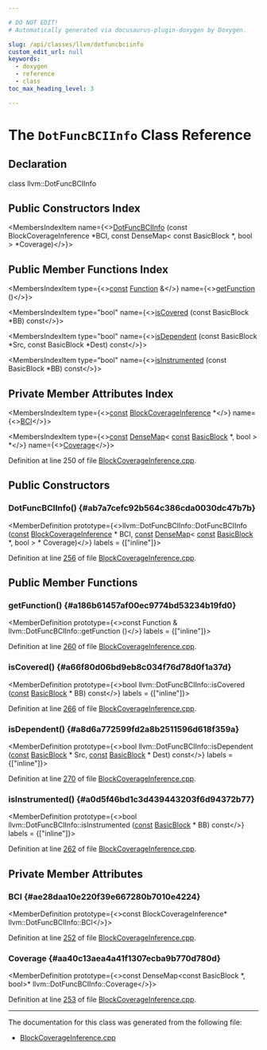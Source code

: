 ```yaml
---

# DO NOT EDIT!
# Automatically generated via docusaurus-plugin-doxygen by Doxygen.

slug: /api/classes/llvm/dotfuncbciinfo
custom_edit_url: null
keywords:
  - doxygen
  - reference
  - class
toc_max_heading_level: 3

---
```





# The `DotFuncBCIInfo` Class Reference

<DoxygenPage pluginConfig={pluginConfig}>



## Declaration

<CodeBlock>class llvm::DotFuncBCIInfo</CodeBlock>

## Public Constructors Index

<MembersIndex>

<MembersIndexItem
  name={<><a href="#ab7a7cefc92b564c386cda0030dc47b7b">DotFuncBCIInfo</a> (const BlockCoverageInference &#42;BCI, const DenseMap&lt; const BasicBlock &#42;, bool &gt; &#42;Coverage)</>}>
</MembersIndexItem>

</MembersIndex>

## Public Member Functions Index

<MembersIndex>

<MembersIndexItem
  type={<><a href="/docs/api/files/lib/lib/target/lib/target/aarch64/aarch64promoteconstant-cpp/#a90f8350fecae261c25be85d38b451bff">const</a> <a href="/docs/api/classes/llvm/function">Function</a> &amp;</>}
  name={<><a href="#a186b61457af00ec9774bd53234b19fd0">getFunction</a> ()</>}>
</MembersIndexItem>

<MembersIndexItem
  type="bool"
  name={<><a href="#a66f80d06bd9eb8c034f76d78d0f1a37d">isCovered</a> (const BasicBlock &#42;BB) const</>}>
</MembersIndexItem>

<MembersIndexItem
  type="bool"
  name={<><a href="#a8d6a772599fd2a8b2511596d618f359a">isDependent</a> (const BasicBlock &#42;Src, const BasicBlock &#42;Dest) const</>}>
</MembersIndexItem>

<MembersIndexItem
  type="bool"
  name={<><a href="#a0d5f46bd1c3d439443203f6d94372b77">isInstrumented</a> (const BasicBlock &#42;BB) const</>}>
</MembersIndexItem>

</MembersIndex>

## Private Member Attributes Index

<MembersIndex>

<MembersIndexItem
  type={<><a href="/docs/api/files/lib/lib/target/lib/target/aarch64/aarch64promoteconstant-cpp/#a90f8350fecae261c25be85d38b451bff">const</a> <a href="/docs/api/classes/llvm/blockcoverageinference">BlockCoverageInference</a> &#42;</>}
  name={<><a href="#ae28daa10e220f39e667280b7010e4224">BCI</a></>}>
</MembersIndexItem>

<MembersIndexItem
  type={<><a href="/docs/api/files/lib/lib/target/lib/target/aarch64/aarch64promoteconstant-cpp/#a90f8350fecae261c25be85d38b451bff">const</a> <a href="/docs/api/classes/llvm/densemap">DenseMap</a>&lt; <a href="/docs/api/files/lib/lib/target/lib/target/aarch64/aarch64promoteconstant-cpp/#a90f8350fecae261c25be85d38b451bff">const</a> <a href="/docs/api/classes/llvm/basicblock">BasicBlock</a> &#42;, bool &gt; &#42;</>}
  name={<><a href="#aa40c13aea4a41f1307ecba9b770d780d">Coverage</a></>}>
</MembersIndexItem>

</MembersIndex>


Definition at line 250 of file <a href="/docs/api/files/lib/lib/transforms/lib/transforms/instrumentation/blockcoverageinference-cpp">BlockCoverageInference.cpp</a>.

<SectionDefinition>

## Public Constructors

### DotFuncBCIInfo() {#ab7a7cefc92b564c386cda0030dc47b7b}

<MemberDefinition
  prototype={<>llvm::DotFuncBCIInfo::DotFuncBCIInfo (<a href="/docs/api/files/lib/lib/target/lib/target/aarch64/aarch64promoteconstant-cpp/#a90f8350fecae261c25be85d38b451bff">const</a> <a href="/docs/api/classes/llvm/blockcoverageinference">BlockCoverageInference</a> &#42; BCI, <a href="/docs/api/files/lib/lib/target/lib/target/aarch64/aarch64promoteconstant-cpp/#a90f8350fecae261c25be85d38b451bff">const</a> <a href="/docs/api/classes/llvm/densemap">DenseMap</a>&lt; <a href="/docs/api/files/lib/lib/target/lib/target/aarch64/aarch64promoteconstant-cpp/#a90f8350fecae261c25be85d38b451bff">const</a> <a href="/docs/api/classes/llvm/basicblock">BasicBlock</a> &#42;, bool &gt; &#42; Coverage)</>}
  labels = {["inline"]}>

Definition at line <a href="/docs/api/files/lib/lib/transforms/lib/transforms/instrumentation/blockcoverageinference-cpp/#l00256">256</a> of file <a href="/docs/api/files/lib/lib/transforms/lib/transforms/instrumentation/blockcoverageinference-cpp">BlockCoverageInference.cpp</a>.
</MemberDefinition>

</SectionDefinition>

<SectionDefinition>

## Public Member Functions

### getFunction() {#a186b61457af00ec9774bd53234b19fd0}

<MemberDefinition
  prototype={<>const Function &amp; llvm::DotFuncBCIInfo::getFunction ()</>}
  labels = {["inline"]}>

Definition at line <a href="/docs/api/files/lib/lib/transforms/lib/transforms/instrumentation/blockcoverageinference-cpp/#l00260">260</a> of file <a href="/docs/api/files/lib/lib/transforms/lib/transforms/instrumentation/blockcoverageinference-cpp">BlockCoverageInference.cpp</a>.
</MemberDefinition>

### isCovered() {#a66f80d06bd9eb8c034f76d78d0f1a37d}

<MemberDefinition
  prototype={<>bool llvm::DotFuncBCIInfo::isCovered (<a href="/docs/api/files/lib/lib/target/lib/target/aarch64/aarch64promoteconstant-cpp/#a90f8350fecae261c25be85d38b451bff">const</a> <a href="/docs/api/classes/llvm/basicblock">BasicBlock</a> &#42; BB) const</>}
  labels = {["inline"]}>

Definition at line <a href="/docs/api/files/lib/lib/transforms/lib/transforms/instrumentation/blockcoverageinference-cpp/#l00266">266</a> of file <a href="/docs/api/files/lib/lib/transforms/lib/transforms/instrumentation/blockcoverageinference-cpp">BlockCoverageInference.cpp</a>.
</MemberDefinition>

### isDependent() {#a8d6a772599fd2a8b2511596d618f359a}

<MemberDefinition
  prototype={<>bool llvm::DotFuncBCIInfo::isDependent (<a href="/docs/api/files/lib/lib/target/lib/target/aarch64/aarch64promoteconstant-cpp/#a90f8350fecae261c25be85d38b451bff">const</a> <a href="/docs/api/classes/llvm/basicblock">BasicBlock</a> &#42; Src, <a href="/docs/api/files/lib/lib/target/lib/target/aarch64/aarch64promoteconstant-cpp/#a90f8350fecae261c25be85d38b451bff">const</a> <a href="/docs/api/classes/llvm/basicblock">BasicBlock</a> &#42; Dest) const</>}
  labels = {["inline"]}>

Definition at line <a href="/docs/api/files/lib/lib/transforms/lib/transforms/instrumentation/blockcoverageinference-cpp/#l00270">270</a> of file <a href="/docs/api/files/lib/lib/transforms/lib/transforms/instrumentation/blockcoverageinference-cpp">BlockCoverageInference.cpp</a>.
</MemberDefinition>

### isInstrumented() {#a0d5f46bd1c3d439443203f6d94372b77}

<MemberDefinition
  prototype={<>bool llvm::DotFuncBCIInfo::isInstrumented (<a href="/docs/api/files/lib/lib/target/lib/target/aarch64/aarch64promoteconstant-cpp/#a90f8350fecae261c25be85d38b451bff">const</a> <a href="/docs/api/classes/llvm/basicblock">BasicBlock</a> &#42; BB) const</>}
  labels = {["inline"]}>

Definition at line <a href="/docs/api/files/lib/lib/transforms/lib/transforms/instrumentation/blockcoverageinference-cpp/#l00262">262</a> of file <a href="/docs/api/files/lib/lib/transforms/lib/transforms/instrumentation/blockcoverageinference-cpp">BlockCoverageInference.cpp</a>.
</MemberDefinition>

</SectionDefinition>

<SectionDefinition>

## Private Member Attributes

### BCI {#ae28daa10e220f39e667280b7010e4224}

<MemberDefinition
  prototype={<>const BlockCoverageInference&#42; llvm::DotFuncBCIInfo::BCI</>}>

Definition at line <a href="/docs/api/files/lib/lib/transforms/lib/transforms/instrumentation/blockcoverageinference-cpp/#l00252">252</a> of file <a href="/docs/api/files/lib/lib/transforms/lib/transforms/instrumentation/blockcoverageinference-cpp">BlockCoverageInference.cpp</a>.
</MemberDefinition>

### Coverage {#aa40c13aea4a41f1307ecba9b770d780d}

<MemberDefinition
  prototype={<>const DenseMap&lt;const BasicBlock &#42;, bool&gt;&#42; llvm::DotFuncBCIInfo::Coverage</>}>

Definition at line <a href="/docs/api/files/lib/lib/transforms/lib/transforms/instrumentation/blockcoverageinference-cpp/#l00253">253</a> of file <a href="/docs/api/files/lib/lib/transforms/lib/transforms/instrumentation/blockcoverageinference-cpp">BlockCoverageInference.cpp</a>.
</MemberDefinition>

</SectionDefinition>

<hr/>

The documentation for this class was generated from the following file:

<ul>
<li><a href="/docs/api/files/lib/lib/transforms/lib/transforms/instrumentation/blockcoverageinference-cpp">BlockCoverageInference.cpp</a></li>
</ul>

</DoxygenPage>
